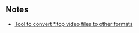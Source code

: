 {{Game}}
== Notes ==
* [https://github.com/JayFoxRox/top2ogg Tool to convert *.top video files to other formats]
